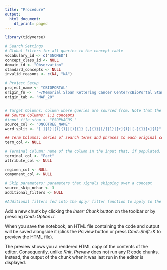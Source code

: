 ```yaml
---
title: "Procedure"
output:
  html_document:
    df_print: paged
---
```


```r
library(tidyverse)
```



```r
# Search Settings
# Global filters for all queries to the concept table
vocabulary_id <- c("SNOMED")
concept_class_id <- NULL
domain_id <- "Observation"
standard_concepts <- NULL
invalid_reasons <- c(NA, "NA")

# Project Setup
project_name <- "CBIOPORTAL"
origin_fn <-  "~/Memorial Sloan Kettering Cancer Center/cBioPortal Standardization - KMI Only - KMI Only/Mapping Files/cBioPortal_Workfile.xlsx"
origin_tab <- "MAP_20"


# Target Columns: column where queries are sourced from. Note that the column called "CONCEPT" has been changed to "SOURCE" in this routine since the merge of OMOP concepts is functionalized to be called `Concept`.
## Source Columns: 1:1 concepts
#input_file_stem <- "ESOPHAGUS_"
source_col <- "ONCOTREE_NAME"
word_split <- "[ ]{1}|[(]{1}|[)]{1}|[,]{1}|[/]{1}|[+]{1}|[-]{1}[>]{1}" #The regex to split() the SOURCE column on to retrieve words for words-based searches

## Term Columns: series of search terms and phrases to each original concept to further search for the concept. Term columns are manually inputed by an end-user.
term_col <- NULL

# Terminal Column: name of the column in the input that, if populated, indicates that a concept has been mapped and further search routines are ignored
terminal_col <- "Fact"
attribute_col <- NULL

regimen_col <- NULL
component_col <- NULL

# Skip parameters: parameters that signals skipping over a concept
source_skip_nchar <- 3
additional_filters <- NULL

#Additional filters fed into the dplyr filter function to apply to the input. Comment out if no filters should be applied.

```

Add a new chunk by clicking the *Insert Chunk* button on the toolbar or by pressing *Cmd+Option+I*.

When you save the notebook, an HTML file containing the code and output will be saved alongside it (click the *Preview* button or press *Cmd+Shift+K* to preview the HTML file). 

The preview shows you a rendered HTML copy of the contents of the editor. Consequently, unlike *Knit*, *Preview* does not run any R code chunks. Instead, the output of the chunk when it was last run in the editor is displayed.


